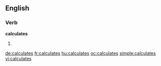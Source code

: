 ==English==

===Verb===
'''calculates'''

# {{third-person singular of|[[calculate]]}}

[[de:calculates]]
[[fr:calculates]]
[[hu:calculates]]
[[oc:calculates]]
[[simple:calculates]]
[[vi:calculates]]